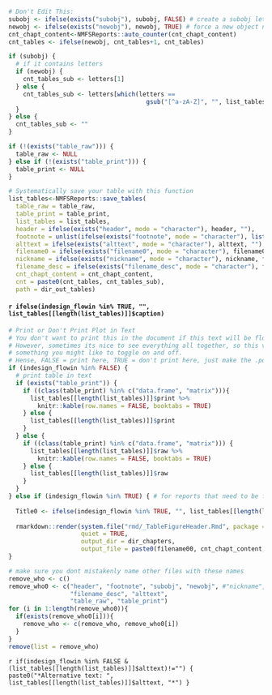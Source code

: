 

```r

# Don't Edit This:
subobj <- ifelse(exists("subobj"), subobj, FALSE) # create a subobj letter (1a)
newobj <- ifelse(exists("newobj"), newobj, TRUE) # force a new object number (1b-> 2a and 1 -> 2)
cnt_chapt_content<-NMFSReports::auto_counter(cnt_chapt_content)
cnt_tables <- ifelse(newobj, cnt_tables+1, cnt_tables)

if (subobj) {
  # if it contains letters
  if (newobj) {
    cnt_tables_sub <- letters[1]
  } else {
    cnt_tables_sub <- letters[which(letters == 
                                      gsub("[^a-zA-Z]", "", list_tables[length(list_tables)][[1]]$number))+1]
  }
} else {
  cnt_tables_sub <- ""
}

if (!(exists("table_raw"))) {
  table_raw <- NULL
} else if (!(exists("table_print"))) {
  table_print <- NULL
}

# Systematically save your table with this function
list_tables<-NMFSReports::save_tables(
  table_raw = table_raw, 
  table_print = table_print,
  list_tables = list_tables, 
  header = ifelse(exists("header", mode = "character"), header, ""),
  footnote = unlist(ifelse(exists("footnote", mode = "character"), list(footnote), "")), 
  alttext = ifelse(exists("alttext", mode = "character"), alttext, ""),
  filename0 = ifelse(exists("filename0", mode = "character"), filename0, nickname), 
  nickname = ifelse(exists("nickname", mode = "character"), nickname, filename0),
  filename_desc = ifelse(exists("filename_desc", mode = "character"), filename_desc, ""),  
  cnt_chapt_content = cnt_chapt_content, 
  cnt = paste0(cnt_tables, cnt_tables_sub), 
  path = dir_out_tables)

```

#### `r ifelse(indesign_flowin %in% TRUE, "", list_tables[[length(list_tables)]]$caption) `

```r

# Print or Don't Print Plot in Text
# You don't want to print this in the document if this text will be flowed into InDesign. 
# However, sometimes its nice to see everything all together, so this variable is 
# something you might like to toggle on and off. 
# Hense, FALSE = print here, TRUE = don't print here, just make the .pdf (coded above)
if (indesign_flowin %in% FALSE) { 
  # print table in text
  if (exists("table_print")) {
    if ((class(table_print) %in% c("data.frame", "matrix"))){
      list_tables[[length(list_tables)]]$print %>% 
        knitr::kable(row.names = FALSE, booktabs = TRUE)
    } else {
      list_tables[[length(list_tables)]]$print
    }
  } else {
    if ((class(table_print) %in% c("data.frame", "matrix"))) {
      list_tables[[length(list_tables)]]$raw %>% 
        knitr::kable(row.names = FALSE, booktabs = TRUE)
    } else {
      list_tables[[length(list_tables)]]$raw
    }
  } 
} else if (indesign_flowin %in% TRUE) { # for reports that need to be flowed into InDesign 
  
  Title0 <- ifelse(indesign_flowin %in% TRUE, "", list_tables[[length(list_tables)]]$caption)
  
  rmarkdown::render(system.file("rmd/_TableFigureHeader.Rmd", package = "NMFSReports"), 
                    quiet = TRUE,
                    output_dir = dir_chapters, 
                    output_file = paste0(filename00, cnt_chapt_content,"_Title.docx"))
}

# make sure you dont mistakenly name other files with these names
remove_who <- c()
remove_who0 <- c("header", "footnote", "subobj", "newobj", #"nickname", 
                 "filename_desc", "alttext", 
                 "table_raw", "table_print")
for (i in 1:length(remove_who0)){
  if(exists(remove_who0[i])){
    remove_who <- c(remove_who, remove_who0[i])
  }
}
remove(list = remove_who)

```

`r if(indesign_flowin %in% FALSE & (list_tables[[length(list_tables)]]$alttext)!="") { paste0("*Alternative text: ", list_tables[[length(list_tables)]]$alttext, "*") } `
